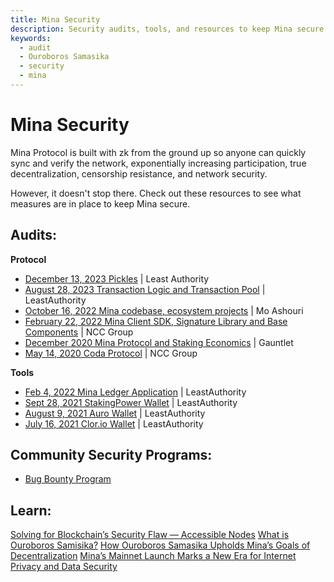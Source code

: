 ```yaml
---
title: Mina Security
description: Security audits, tools, and resources to keep Mina secure. 
keywords:
  - audit
  - Ouroboros Samasika
  - security
  - mina
---
```


# Mina Security

Mina Protocol is built with zk from the ground up so anyone can quickly sync and verify the network, exponentially increasing participation, true decentralization, censorship resistance, and network security.

However, it doesn't stop there. Check out these resources to see what measures are in place to keep Mina secure. 

## Audits:
**Protocol**
- [December 13, 2023 Pickles](https://minaprotocol.com/wp-content/uploads/Least-Authority-Pickles-Final-Audit-Report.pdf) | Least Authority
- [August 28, 2023 Transaction Logic and Transaction Pool](https://minaprotocol.com/blog/least-authority-concludes-security-audit-of-mina-protocols-transaction-logic-and-transaction-pool) | LeastAuthority
- [October 16, 2022 Mina codebase, ecosystem projects](https://minaprotocol.com/wp-content/uploads/Mina-Security-Assessment-2022.pdf) | Mo Ashouri
- [February 22, 2022 Mina Client SDK, Signature Library and Base Components](https://research.nccgroup.com/wp-content/uploads/2022/02/NCC_Group_O1LabsOperatingCo_Report_2022-02-21_v1.0.pdf) | NCC Group
- [December 2020 Mina Protocol and Staking Economics](https://gauntlet.network/reports/mina) | Gauntlet
- [May 14, 2020 Coda Protocol](https://minaprotocol.com/blog/ncc-group-security-audit-results-of-coda-protocol) | NCC Group

**Tools**
- [Feb 4, 2022 Mina Ledger Application](https://minaprotocol.com/blog/ledger-nanox-nanos-developer-mode)  | LeastAuthority
- [Sept 28, 2021 StakingPower Wallet](https://minaprotocol.com/blog/least-authority-concludes-security-audit-on-stakingpower-wallet)  | LeastAuthority
- [August 9, 2021 Auro Wallet](https://minaprotocol.com/blog/least-authority-concludes-security-audit-on-auro-wallet)  | LeastAuthority
- [July 16, 2021  Clor.io Wallet](https://minaprotocol.com/blog/clorio-wallet-audit)  | LeastAuthority

## Community Security Programs:
- [Bug Bounty Program](https://minaprotocol.com/blog/re-launching-the-mina-ecosystem-bug-bounty-program)

## Learn:
[Solving for Blockchain’s Security Flaw — Accessible Nodes](https://minaprotocol.com/blog/solving-for-blockchains-security-flaw?utm_medium=gitHub&utm_source=social&utm_campaign=evergreen)
[What is Ouroboros Samisika?](https://minaprotocol.com/blog/how-ouroboros-samasika-upholds-minas-goals-of-decentralization?utm_medium=github&utm_source=social&utm_campaign=updates)
[How Ouroboros Samasika Upholds Mina’s Goals of Decentralization](https://minaprotocol.com/blog/how-ouroboros-samasika-upholds-minas-goals-of-decentralization?utm_medium=github&utm_source=social&utm_campaign=updates)
[Mina’s Mainnet Launch Marks a New Era for Internet Privacy and Data Security](https://minaprotocol.com/blog/minas-mainnet-launch-marks-a-new-era-for-internet-privacy-and-data-security?utm_medium=github&utm_source=social&utm_campaign=updates)

